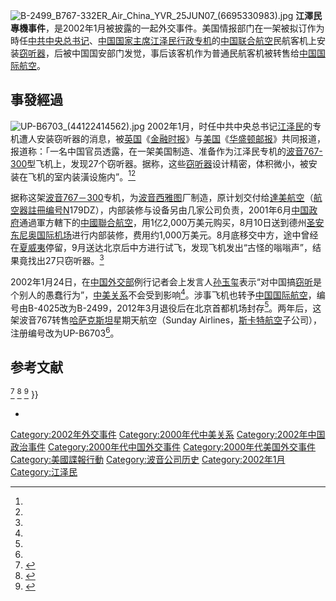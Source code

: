 [[File:B-2499_B767-332ER_Air_China_YVR_25JUN07_(6695330983).jpg|thumb]]
'''江澤民專機事件'''，是2002年1月被披露的一起外交事件。美国情报部门在一架被拟订作为時任[[中国共产党中央委员会总书记|中共中央总书记]]、[[中华人民共和国主席|中国国家主席]][[江泽民|江泽民]][[中华人民共和国专机|行政专机]]的[[中国联合航空|中国联合航空]]民航客机上安装[[窃听器|窃听器]]，后被中国国安部门发觉，事后该客机作为普通民航客机被转售给[[中国国际航空|中国国际航空]]。

== 事發經過 ==
{{External media |align=right |width=
 |image1 = [https://www.airliners.net/photo/China-United-Airlines/Boeing-767-332-ER/273629?qsp=eJwtjM0KwkAMBt8lZwX/D73ZF9CDLxCSDy1Wd8kG6lL67sbF2zADM5Okt%2BPjt5pBHRWwyYNWlNn4Vaib6Yk6JdNg6teHze4YtSTzvoZRdpxFkB369xdT2C%2BhSBvdY7wNgF0b0/4UXoeSR24POA8jLcsX84ot1Q%3D%3D Airliners.net 涉事飞机照片]
}}
[[File:UP-B6703_(44122414562).jpg|thumb]]
2002年1月，时任中共中央总书记[[江泽民|江泽民]]的专机遭人安装窃听器的消息，被[[英国|英国]]《[[金融时报_(英国)|金融时报]]》与[[美国|美国]]《[[华盛顿邮报|华盛顿邮报]]》共同报道，报道称：「一名中国官员透露，在一架美国制造、准备作为江泽民专机的[[波音767-300|波音767-300]]型飞机上，发现27个窃听器。据称，这些[[窃听器|窃听器]]设计精密，体积微小，被安装在飞机的室内装潢设施内”。<ref name="VOACn"/><ref name="VOA"/>

据称这架[[波音767|波音767－300]]专机，为[[波音西雅图|波音西雅图]]厂制造，原计划交付给[[達美航空|達美航空]]（[[航空器註冊编号|航空器註冊编号]]N179DZ），内部装修与设备另由几家公司负责，2001年6月[[中华人民共和国政府|中国政府]]通過軍方轄下的[[中國聯合航空|中國聯合航空]]，用1亿2,000万美元购买，8月10日送到德州[[圣安东尼奥国际机场|圣安东尼奥国际机场]]进行内部装修，费用约1,000万美元。8月底移交中方，途中曾经在[[夏威夷|夏威夷]]停留，9月送达北京后中方进行试飞，发现飞机发出“古怪的嗡嗡声”，结果竟找出27只窃听器。<ref name="新加坡报业控股"/>

2002年1月24日，在[[中华人民共和国外交部|中国外交部]]例行记者会上发言人[[孙玉玺|孙玉玺]]表示“对中国搞[[窃听|窃听]]是个别人的愚蠢行为”，[[中美关系|中美关系]]不会受到影响<ref name="VOACn"/>。涉事飞机也转予[[中国国际航空|中国国际航空]]，编号由B-4025改为B-2499，2012年3月退役后在北京首都机场封存<ref name="事件后飞机经历"/>。两年后，这架波音767转售[[哈萨克斯坦|哈萨克斯坦]]星期天航空（Sunday Airlines，[[斯卡特航空|斯卡特航空]]子公司），注册编号改为UP-B6703<ref name="事件后飞机经历"/>。

== 参考文献 ==
{{Reflist|refs=
<ref name="事件后飞机经历">{{Cite web|url=http://www.airfleets.net/ficheapp/plane-b767-30597.htm|title=Sunday Airlines UP-B6703 (Boeing 767 - MSN 30597) (Ex B-2499 B-4025 N179DZ ) {{!}} Airfleets aviation|website=www.airfleets.net|access-date=2020-05-18|archive-date=2018-06-24|archive-url=https://web.archive.org/web/20180624084023/http://www.airfleets.net/ficheapp/plane-b767-30597.htm|dead-url=no}}</ref>

<ref name="新加坡报业控股">{{cite web |language = zh |publisher = 新加坡报业控股 |title = 英国《金融时报》：由美国制造江泽民专机发现27窃听器 |url = http://www.zaobao.com/special/china/sino_us/pages2/sino_us200102.html |author =  |date = 2002-01-20 |accessdate = 2009-08-27 |archive-date = 2011-12-15 |archive-url = https://web.archive.org/web/20111215232621/http://www.zaobao.com/special/china/sino_us/pages2/sino_us200102.html |dead-url = no }}</ref>
<ref name="VOACn">{{cite web |language = zh |publisher = 美国之音中文网 |title = 中国学者批评传媒对专机事件沉默 |url = https://www.voachinese.com/a/a-21-a-2002-01-22-6-1-63423447/1000109.html |author = |date = 2002-01-22 |accessdate = 2020-05-18 }}</ref>
<ref name="VOA">{{cite web |language = en |publisher = 美国之音 |title = US Downplays Reports of Bugged Chinese Aircraft |url = https://www.voanews.com/archive/us-downplays-reports-bugged-chinese-aircraft-2002-01-20 |author = |date = 2002-01-20 |accessdate = 2020-05-18 }}</ref>
}}
* 

[[Category:2002年外交事件|Category:2002年外交事件]]
[[Category:2000年代中美关系|Category:2000年代中美关系]]
[[Category:2002年中国政治事件|Category:2002年中国政治事件]]
[[Category:2000年代中国外交事件|Category:2000年代中国外交事件]]
[[Category:2000年代美国外交事件|Category:2000年代美国外交事件]]
[[Category:美國諜報行動|Category:美國諜報行動]]
[[Category:波音公司历史|Category:波音公司历史]]
[[Category:2002年1月|Category:2002年1月]]
[[Category:江泽民|Category:江泽民]]